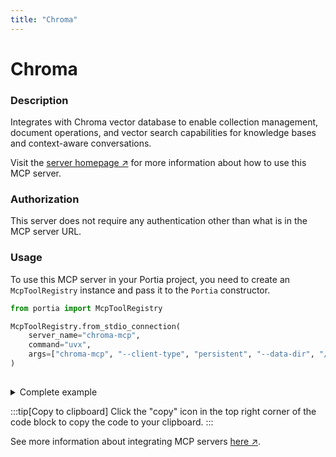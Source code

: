 ```yaml
---
title: "Chroma"
---
```

<!-- WARNING: This file is auto-generated by generate_tool_docs.py. Do not edit manually. -->


# Chroma

### Description

Integrates with Chroma vector database to enable collection management, document operations, and vector search capabilities for knowledge bases and context-aware conversations.

Visit the [server homepage ↗](https://github.com/chroma-core/chroma-mcp) for more information about how to use this MCP server.

### Authorization

This server does not require any authentication other than what is in the MCP server URL.

### Usage

To use this MCP server in your Portia project, you need to create an `McpToolRegistry` instance and pass it to the `Portia` constructor.

```python
from portia import McpToolRegistry

McpToolRegistry.from_stdio_connection(
    server_name="chroma-mcp",
    command="uvx",
    args=["chroma-mcp", "--client-type", "persistent", "--data-dir", "/path/to/chroma/"],
)
                    
```

<details>
<summary>Complete example</summary>

```python
from portia import McpToolRegistry, Portia, Config

tool_registry = McpToolRegistry.from_stdio_connection(
    server_name="chroma-mcp",
    command="uvx",
    args=["chroma-mcp", "--client-type", "persistent", "--data-dir", "/path/to/chroma/"],
)
                    

config = Config.from_default()
portia = Portia(config=config, tools=tool_registry)
```

</details>

:::tip[Copy to clipboard]
Click the "copy" icon in the top right corner of the code block to copy the code to your clipboard.
:::

See more information about integrating MCP servers [here ↗](/mcp-servers).

